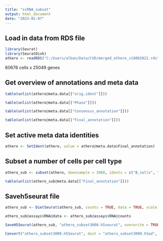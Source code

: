```yaml
---
title: "scRNA_subset"
output: html_document
date: "2023-01-07"
---
```


## Load in data from RDS file
```r
library(Seurat)
library(SeuratDisk)
athero <- readRDS("C:/Users/alban/Data/CVD/merged_athero_v18082022.rds")
```
60676 cells x 25049 genes


## Get overview of annotations and meta data
```r
table(unlist(athero@meta.data[["orig.ident"]]))
```
```r
table(unlist(athero@meta.data[["Phase"]]))
```
```r
table(unlist(athero@meta.data[["Consensus_annotation"]]))
```
```r
table(unlist(athero@meta.data[["Final_annotation"]]))
```
## Set active meta data identities
```r
athero <- SetIdent(athero, value = athero@meta.data$Final_annotation)
```



## Subset a number of cells per cell type
```r
athero_sub <- subset(athero, downsample = 3000, idents = c("B_cells", "Endothelial_cells", "Fibroblasts", "Macrophages_and_MDSCs", "NK_and_T_cells", "SMCs_Fibroblasts_Hybrids", "Mast_cells", "SMCs_maintype", "SMCs_subtype"))
```

```r
table(unlist(athero_sub@meta.data[["Final_annotation"]]))
```

## Saveh5seurat file
```r
athero_sub <- DietSeurat(athero_sub, counts = TRUE, data = TRUE, scale.data = FALSE)

athero_sub@assays$RNA@data <- athero_sub@assays$RNA@counts

SaveH5Seurat(athero_sub, "athero_subset3000.h5seurat", overwrite = TRUE)

Convert("athero_subset3000.h5Seurat", dest = "athero_subset3000.h5ad", overwrite = TRUE)
```